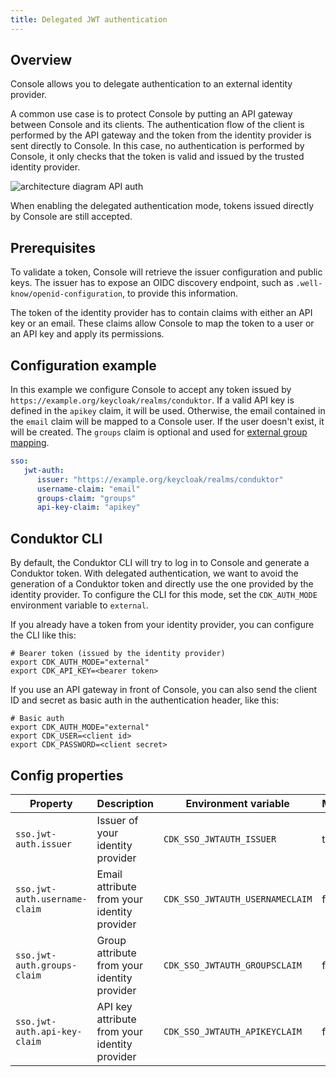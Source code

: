 ```yaml
---
title: Delegated JWT authentication 
---
```


## Overview

Console allows you to delegate authentication to an external identity provider.

A common use case is to protect Console by putting an API gateway between Console and its clients. The authentication flow of the client is performed by the API gateway and the token from the identity provider is sent directly to Console. In this case, no authentication is performed by Console, it only checks that the token is valid and issued by the trusted identity provider.

![architecture diagram API auth](/images/jwt-auth-api-gateway.png)

When enabling the delegated authentication mode, tokens issued directly by Console are still accepted.

## Prerequisites

To validate a token, Console will retrieve the issuer configuration and public keys. The issuer has to expose an OIDC discovery endpoint, such as `.well-know/openid-configuration`, to provide this information.

The token of the identity provider has to contain claims with either an API key or an email. These claims allow Console to map the token to a user or an API key and apply its permissions.

## Configuration example

In this example we configure Console to accept any token issued by `https://example.org/keycloak/realms/conduktor`. If a valid API key is defined in the `apikey` claim, it will be used. Otherwise, the email contained in the `email` claim will be mapped to a Console user. If the user doesn't exist, it will be created. The `groups` claim is optional and used for [external group mapping](/guide/conduktor-in-production/admin/user-access/external-groups-map).

```yaml title="platform-config.yaml"
sso:
   jwt-auth:
      issuer: "https://example.org/keycloak/realms/conduktor"
      username-claim: "email"
      groups-claim: "groups"
      api-key-claim: "apikey"
```

## Conduktor CLI

By default, the Conduktor CLI will try to log in to Console and generate a Conduktor token. With delegated authentication, we want to avoid the generation of a Conduktor token and directly use the one provided by the identity provider. To configure the CLI for this mode, set the `CDK_AUTH_MODE` environment variable to `external`.

If you already have a token from your identity provider, you can configure the CLI like this:

```shell
# Bearer token (issued by the identity provider)
export CDK_AUTH_MODE="external"
export CDK_API_KEY=<bearer token>
```

If you use an API gateway in front of Console, you can also send the client ID and secret as basic auth in the authentication header, like this:

```shell
# Basic auth
export CDK_AUTH_MODE="external"
export CDK_USER=<client id>
export CDK_PASSWORD=<client secret>
```

## Config properties

| Property                      | Description                                   | Environment variable            | Mandatory | Type   | Default  |
|-------------------------------|-----------------------------------------------|---------------------------------|-----------|--------|----------|
| `sso.jwt-auth.issuer`         | Issuer of your identity provider              | `CDK_SSO_JWTAUTH_ISSUER`        | true      | string | ∅        |
| `sso.jwt-auth.username-claim` | Email attribute from your identity provider   | `CDK_SSO_JWTAUTH_USERNAMECLAIM` | false     | string | `email`  |
| `sso.jwt-auth.groups-claim`   | Group attribute from your identity provider   | `CDK_SSO_JWTAUTH_GROUPSCLAIM`   | false     | string | `groups` |
| `sso.jwt-auth.api-key-claim`  | API key attribute from your identity provider | `CDK_SSO_JWTAUTH_APIKEYCLAIM`   | false     | string | `apikey` |

